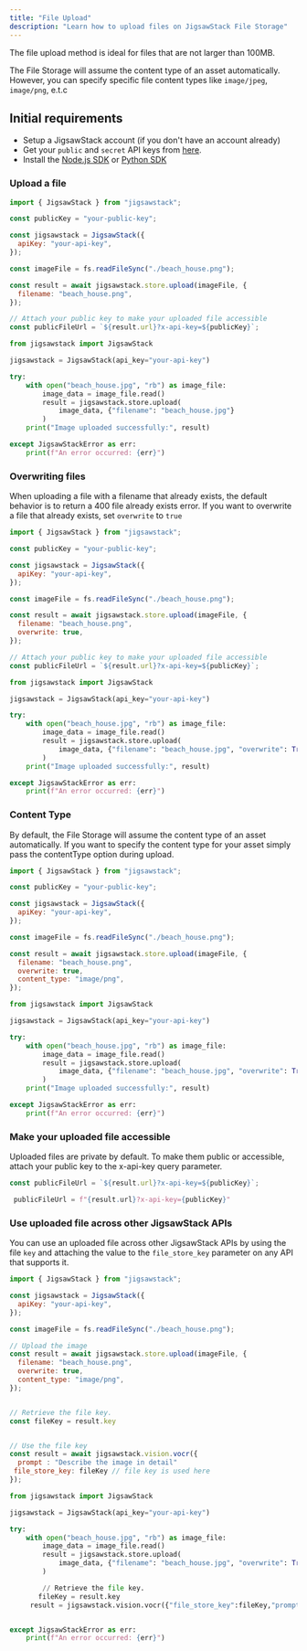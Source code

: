 ```yaml
---
title: "File Upload"
description: "Learn how to upload files on JigsawStack File Storage"
---
```


<Info>
  The file upload method is ideal for files that are not larger than 100MB.
</Info>

The File Storage will assume the content type of an asset automatically. However, you can specify specific file content types like `image/jpeg`, `image/png`, e.t.c

## Initial requirements

- Setup a JigsawStack account (if you don't have an account already)
- Get your `public` and `secret` API keys from [here](https://jigsawstack.com/dashboard).
- Install the [Node.js SDK](/docs/quick-start/node/introduction) or [Python SDK](/docs/quick-start/python/introduction)

### Upload a file

<CodeGroup>

```javascript node.js
import { JigsawStack } from "jigsawstack";

const publicKey = "your-public-key";

const jigsawstack = JigsawStack({
  apiKey: "your-api-key",
});

const imageFile = fs.readFileSync("./beach_house.png");

const result = await jigsawstack.store.upload(imageFile, {
  filename: "beach_house.png",
});

// Attach your public key to make your uploaded file accessible
const publicFileUrl = `${result.url}?x-api-key=${publicKey}`;
```

```python python
from jigsawstack import JigsawStack

jigsawstack = JigsawStack(api_key="your-api-key")

try:
    with open("beach_house.jpg", "rb") as image_file:
        image_data = image_file.read()
        result = jigsawstack.store.upload(
            image_data, {"filename": "beach_house.jpg"}
        )
    print("Image uploaded successfully:", result)

except JigsawStackError as err:
    print(f"An error occurred: {err}")
```

</CodeGroup>

### Overwriting files

When uploading a file with a filename that already exists, the default behavior is to return a 400 file already exists error. If you want to overwrite a file that already exists, set `overwrite` to `true`

<CodeGroup>

```javascript node.js
import { JigsawStack } from "jigsawstack";

const publicKey = "your-public-key";

const jigsawstack = JigsawStack({
  apiKey: "your-api-key",
});

const imageFile = fs.readFileSync("./beach_house.png");

const result = await jigsawstack.store.upload(imageFile, {
  filename: "beach_house.png",
  overwrite: true,
});

// Attach your public key to make your uploaded file accessible
const publicFileUrl = `${result.url}?x-api-key=${publicKey}`;
```

```python python
from jigsawstack import JigsawStack

jigsawstack = JigsawStack(api_key="your-api-key")

try:
    with open("beach_house.jpg", "rb") as image_file:
        image_data = image_file.read()
        result = jigsawstack.store.upload(
            image_data, {"filename": "beach_house.jpg", "overwrite": True}
        )
    print("Image uploaded successfully:", result)

except JigsawStackError as err:
    print(f"An error occurred: {err}")
```

</CodeGroup>

### Content Type

By default, the File Storage will assume the content type of an asset automatically. If you want to specify the content type for your asset simply pass the contentType option during upload.

<CodeGroup>

```javascript node.js
import { JigsawStack } from "jigsawstack";

const publicKey = "your-public-key";

const jigsawstack = JigsawStack({
  apiKey: "your-api-key",
});

const imageFile = fs.readFileSync("./beach_house.png");

const result = await jigsawstack.store.upload(imageFile, {
  filename: "beach_house.png",
  overwrite: true,
  content_type: "image/png",
});
```

```python python
from jigsawstack import JigsawStack

jigsawstack = JigsawStack(api_key="your-api-key")

try:
    with open("beach_house.jpg", "rb") as image_file:
        image_data = image_file.read()
        result = jigsawstack.store.upload(
            image_data, {"filename": "beach_house.jpg", "overwrite": True}
        )
    print("Image uploaded successfully:", result)

except JigsawStackError as err:
    print(f"An error occurred: {err}")
```

</CodeGroup>

### Make your uploaded file accessible

Uploaded files are private by default. To make them public or accessible, attach your public key to the x-api-key query parameter.

<CodeGroup>

```javascript node.js
const publicFileUrl = `${result.url}?x-api-key=${publicKey}`;
```

```python python
 publicFileUrl = f"{result.url}?x-api-key={publicKey}"
```

</CodeGroup>

### Use uploaded file across other JigsawStack APIs

You can use an uploaded file across other JigsawStack APIs by using the file `key` and attaching the value to the `file_store_key` parameter on any API that supports it.

<CodeGroup>

```javascript node.js
import { JigsawStack } from "jigsawstack";

const jigsawstack = JigsawStack({
  apiKey: "your-api-key",
});

const imageFile = fs.readFileSync("./beach_house.png");

// Upload the image
const result = await jigsawstack.store.upload(imageFile, {
  filename: "beach_house.png",
  overwrite: true,
  content_type: "image/png",
});


// Retrieve the file key.
const fileKey = result.key


// Use the file key
const result = await jigsawstack.vision.vocr({
  prompt : "Describe the image in detail"
 file_store_key: fileKey // file key is used here
});
```

```python python
from jigsawstack import JigsawStack

jigsawstack = JigsawStack(api_key="your-api-key")

try:
    with open("beach_house.jpg", "rb") as image_file:
        image_data = image_file.read()
        result = jigsawstack.store.upload(
            image_data, {"filename": "beach_house.jpg", "overwrite": True}
        )

        // Retrieve the file key.
       fileKey = result.key
     result = jigsawstack.vision.vocr({"file_store_key":fileKey,"prompt" : "Describe the image in detail"})


except JigsawStackError as err:
    print(f"An error occurred: {err}")
```

</CodeGroup>
